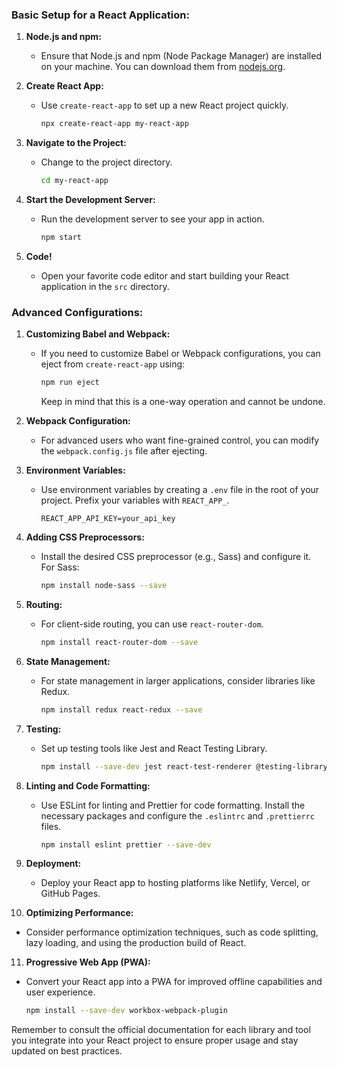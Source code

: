 ### Basic Setup for a React Application:

1. **Node.js and npm:**

   - Ensure that Node.js and npm (Node Package Manager) are installed on your machine. You can download them from [nodejs.org](https://nodejs.org/).

2. **Create React App:**

   - Use `create-react-app` to set up a new React project quickly.
     ```bash
     npx create-react-app my-react-app
     ```

3. **Navigate to the Project:**

   - Change to the project directory.
     ```bash
     cd my-react-app
     ```

4. **Start the Development Server:**

   - Run the development server to see your app in action.
     ```bash
     npm start
     ```

5. **Code!**
   - Open your favorite code editor and start building your React application in the `src` directory.

### Advanced Configurations:

1. **Customizing Babel and Webpack:**

   - If you need to customize Babel or Webpack configurations, you can eject from `create-react-app` using:
     ```bash
     npm run eject
     ```
     Keep in mind that this is a one-way operation and cannot be undone.

2. **Webpack Configuration:**

   - For advanced users who want fine-grained control, you can modify the `webpack.config.js` file after ejecting.

3. **Environment Variables:**

   - Use environment variables by creating a `.env` file in the root of your project. Prefix your variables with `REACT_APP_`.
     ```env
     REACT_APP_API_KEY=your_api_key
     ```

4. **Adding CSS Preprocessors:**

   - Install the desired CSS preprocessor (e.g., Sass) and configure it. For Sass:
     ```bash
     npm install node-sass --save
     ```

5. **Routing:**

   - For client-side routing, you can use `react-router-dom`.
     ```bash
     npm install react-router-dom --save
     ```

6. **State Management:**

   - For state management in larger applications, consider libraries like Redux.
     ```bash
     npm install redux react-redux --save
     ```

7. **Testing:**

   - Set up testing tools like Jest and React Testing Library.
     ```bash
     npm install --save-dev jest react-test-renderer @testing-library/react @testing-library/jest-dom
     ```

8. **Linting and Code Formatting:**

   - Use ESLint for linting and Prettier for code formatting. Install the necessary packages and configure the `.eslintrc` and `.prettierrc` files.
     ```bash
     npm install eslint prettier --save-dev
     ```

9. **Deployment:**

   - Deploy your React app to hosting platforms like Netlify, Vercel, or GitHub Pages.

10. **Optimizing Performance:**

- Consider performance optimization techniques, such as code splitting, lazy loading, and using the production build of React.

11. **Progressive Web App (PWA):**

- Convert your React app into a PWA for improved offline capabilities and user experience.
  ```bash
  npm install --save-dev workbox-webpack-plugin
  ```

Remember to consult the official documentation for each library and tool you integrate into your React project to ensure proper usage and stay updated on best practices.
